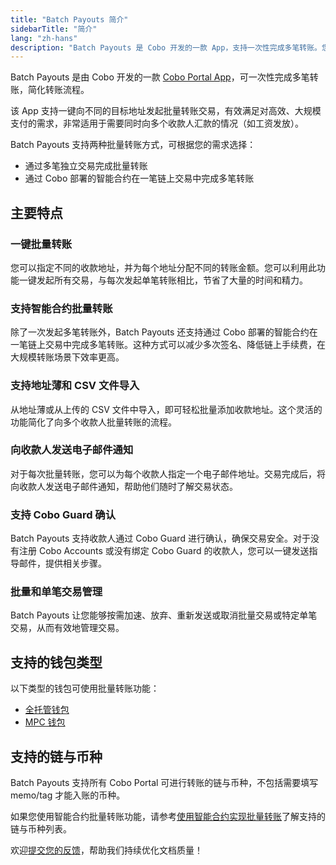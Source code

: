 ```yaml
---
title: "Batch Payouts 简介"
sidebarTitle: "简介"
lang: "zh-hans"
description: "Batch Payouts 是 Cobo 开发的一款 App，支持一次性完成多笔转账。您可以选择多笔交易模式或通过 Cobo 部署的智能合约在一笔交易中完成多笔转账，简化流程并降低链上手续费。"
---
```


Batch Payouts 是由 Cobo 开发的一款 [Cobo Portal App](/cn/apps/introduction)，可一次性完成多笔转账，简化转账流程。 

该 App 支持一键向不同的目标地址发起批量转账交易，有效满足对高效、大规模支付的需求，非常适用于需要同时向多个收款人汇款的情况（如工资发放）。 

Batch Payouts 支持两种批量转账方式，可根据您的需求选择：  
- 通过多笔独立交易完成批量转账  
- 通过 Cobo 部署的智能合约在一笔链上交易中完成多笔转账

## 主要特点

### 一键批量转账
您可以指定不同的收款地址，并为每个地址分配不同的转账金额。您可以利用此功能一键发起所有交易，与每次发起单笔转账相比，节省了大量的时间和精力。

### 支持智能合约批量转账
除了一次发起多笔转账外，Batch Payouts 还支持通过 Cobo 部署的智能合约在一笔链上交易中完成多笔转账。这种方式可以减少多次签名、降低链上手续费，在大规模转账场景下效率更高。

### 支持地址薄和 CSV 文件导入
从地址薄或从上传的 CSV 文件中导入，即可轻松批量添加收款地址。这个灵活的功能简化了向多个收款人批量转账的流程。

### 向收款人发送电子邮件通知
对于每次批量转账，您可以为每个收款人指定一个电子邮件地址。交易完成后，将向收款人发送电子邮件通知，帮助他们随时了解交易状态。

### 支持 Cobo Guard 确认
Batch Payouts 支持收款人通过 Cobo Guard 进行确认，确保交易安全。对于没有注册 Cobo Accounts 或没有绑定 Cobo Guard 的收款人，您可以一键发送指导邮件，提供相关步骤。

### 批量和单笔交易管理
Batch Payouts 让您能够按需加速、放弃、重新发送或取消批量交易或特定单笔交易，从而有效地管理交易。

## 支持的钱包类型

以下类型的钱包可使用批量转账功能：
- [全托管钱包](/cn/portal/custodial-wallets/introduction)
- [MPC 钱包](/cn/portal/mpc-wallets/introduction)

## 支持的链与币种

Batch Payouts 支持所有 Cobo Portal 可进行转账的链与币种，不包括需要填写 memo/tag 才能入账的币种。

如果您使用智能合约批量转账功能，请参考[使用智能合约实现批量转账](https://www.cobo.com/developers/v2_cn/guides/transactions/batch-transfer#%E6%94%AF%E6%8C%81%E7%9A%84%E9%93%BE)了解支持的链与币种列表。

<Tip>欢迎[提交您的反馈](https://forms.zohopublic.com/cobo/form/DocumentFeedbackForm/formperma/QvLOhxJv1_JMsJ-1dleZ8Itb_7rzN-LtgvsDdxosoVI?referrername=manuals)，帮助我们持续优化文档质量！</Tip>
